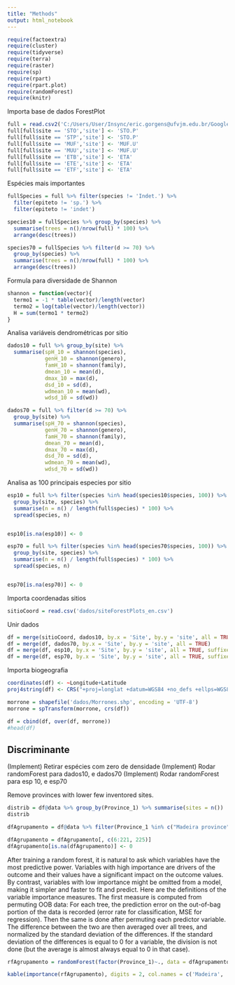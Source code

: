 ```yaml
---
title: "Methods"
output: html_notebook
---
```


```r
require(factoextra)
require(cluster)
require(tidyverse)
require(terra)
require(raster)
require(sp)
require(rpart)
require(rpart.plot)
require(randomForest)
require(knitr)
```

Importa base de dados ForestPlot

```r
full = read.csv2('C:/Users/User/Insync/eric.gorgens@ufvjm.edu.br/Google Drive/pesquisa/paper e orientações/eba transectos lidar/2022 - Robson - Agrupamento estrutura e diversidade/dados_full_10cm.csv')
full[full$site == 'STO','site'] <- 'STO.P'
full[full$site == 'STP','site'] <- 'STO.P'
full[full$site == 'MUF','site'] <- 'MUF.U'
full[full$site == 'MUU','site'] <- 'MUF.U'
full[full$site == 'ETB','site'] <- 'ETA'
full[full$site == 'ETE','site'] <- 'ETA'
full[full$site == 'ETF','site'] <- 'ETA'

```

Espécies mais importantes

```r
fullSpecies = full %>% filter(species != 'Indet.') %>%
  filter(epiteto != 'sp.') %>%
  filter(epiteto != 'indet')

species10 = fullSpecies %>% group_by(species) %>%
  summarise(trees = n()/nrow(full) * 100) %>%
  arrange(desc(trees))

species70 = fullSpecies %>% filter(d >= 70) %>%
  group_by(species) %>%
  summarise(trees = n()/nrow(full) * 100) %>%
  arrange(desc(trees))
```

Formula para diversidade de Shannon

```r
shannon = function(vector){
  termo1 = -1 * table(vector)/length(vector)
  termo2 = log(table(vector)/length(vector))
  H = sum(termo1 * termo2)
}
```

Analisa variáveis dendrométricas por sitio

```r
dados10 = full %>% group_by(site) %>%
  summarise(spH_10 = shannon(species),
            genH_10 = shannon(genero),
            famH_10 = shannon(family),
            dmean_10 = mean(d),
            dmax_10 = max(d),
            dsd_10 = sd(d),
            wdmean_10 = mean(wd),
            wdsd_10 = sd(wd))
```

```r
dados70 = full %>% filter(d >= 70) %>%
  group_by(site) %>%
  summarise(spH_70 = shannon(species),
            genH_70 = shannon(genero),
            famH_70 = shannon(family),
            dmean_70 = mean(d),
            dmax_70 = max(d),
            dsd_70 = sd(d),
            wdmean_70 = mean(wd),
            wdsd_70 = sd(wd)) 
```

Analisa as 100 principais especies por sitio

```r
esp10 = full %>% filter(species %in% head(species10$species, 100)) %>%
  group_by(site, species) %>%
  summarise(n = n() / length(full$species) * 100) %>%
  spread(species, n)


esp10[is.na(esp10)] <- 0
```

```r
esp70 = full %>% filter(species %in% head(species70$species, 100)) %>%
  group_by(site, species) %>%
  summarise(n = n() / length(full$species) * 100) %>%
  spread(species, n)


esp70[is.na(esp70)] <- 0
```

Importa coordenadas sitios

```r
sitioCoord = read.csv('dados/siteForestPlots_en.csv')
```

Unir dados

```r
df = merge(sitioCoord, dados10, by.x = 'Site', by.y = 'site', all = TRUE)
df = merge(df, dados70, by.x = 'Site', by.y = 'site', all = TRUE)
df = merge(df, esp10, by.x = 'Site', by.y = 'site', all = TRUE, suffixes = c(".x","_10"))
df = merge(df, esp70, by.x = 'Site', by.y = 'site', all = TRUE, suffixes = c("_10","_70"))
```


Importa biogeografia


```r
coordinates(df) <- ~Longitude+Latitude
proj4string(df) <- CRS("+proj=longlat +datum=WGS84 +no_defs +ellps=WGS84 +towgs84=0,0,0")
```


```r
morrone = shapefile('dados/Morrones.shp', encoding = 'UTF-8')
morrone = spTransform(morrone, crs(df))
```


```r
df = cbind(df, over(df, morrone))
#head(df)
```


## Discriminante

(Implement) Retirar espécies com zero de densidade
(Implement) Rodar randomForest para dados10, e dados70
(Implement) Rodar randomForest para esp 10, e esp70

Remove provinces with lower few inventored sites.

```r
distrib = df@data %>% group_by(Province_1) %>% summarise(sites = n())
distrib
```



```r
dfAgrupamento = df@data %>% filter(Province_1 %in% c("Madeira province", "Pará province", "Roraima province", "Xingu-Tapajós province", "Rondônia province"))

dfAgrupamento = dfAgrupamento[, c(6:221, 225)]
dfAgrupamento[is.na(dfAgrupamento)] <- 0
```

After training a random forest, it is natural to ask which variables have the most predictive power. Variables with high importance are drivers of the outcome and their values have a significant impact on the outcome values. By contrast, variables with low importance might be omitted from a model, making it simpler and faster to fit and predict. Here are the definitions of the variable importance measures. The first measure is computed from permuting OOB data: For each tree, the prediction error on the out-of-bag portion of the data is recorded (error rate for classification, MSE for regression). Then the same is done after permuting each predictor variable. The difference between the two are then averaged over all trees, and normalized by the standard deviation of the differences. If the standard deviation of the differences is equal to 0 for a variable, the division is not done (but the average is almost always equal to 0 in that case).

```r
rfAgrupamento = randomForest(factor(Province_1)~., data = dfAgrupamento, importance=TRUE, scale = TRUE)
```

```r
kable(importance(rfAgrupamento), digits = 2, col.names = c('Madeira', 'Pará', 'Rondônia', 'Roraima', 'Xingu-Tapajos', 'Decrease Accuracy', 'Decrease Gini') ,caption = 'Variable importace to classfy by province, and for general random forest performance.')
```




